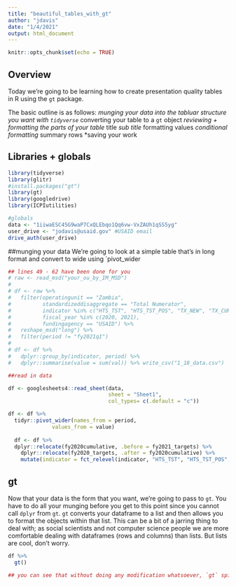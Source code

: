 ```yaml
---
title: "beautiful_tables_with_gt"
author: "jdavis"
date: "1/4/2021"
output: html_document
---
```


```r
knitr::opts_chunk$set(echo = TRUE)
```

## Overview

Today we're going to be learning how to create presentation quality tables in R using the `gt` package. 


The basic outline is as follows:
  *munging your data into the tabluar structure you want with `tidyverse`
  *converting your table to a `gt` object
  *reviewing + formatting the parts of your table
    *title
    *sub title
    *formatting values
    *conditional formatting
  *summary rows
  *saving your work

  
## Libraries + globals
  
```r
library(tidyverse)
library(glitr)
#install.packages("gt")
library(gt)
library(googledrive)
library(ICPIutilities)

#globals
data <- "1iiwaESC45G9waP7CxQLEbqo1Qq6vw-VxZAUh1qSS5yg"
user_drive <- "jodavis@usaid.gov" #USAID email
drive_auth(user_drive)

```
  
##munging your data
  We're going to look at a simple table that's in long format and convert to wide using `pivot_wider
  
```r
## lines 49 - 62 have been done for you
# raw <- read_msd("your_ou_by_IM_MSD")
# 
# df <- raw %>% 
#   filter(operatingunit == "Zambia",
#          standardizeddisaggregate == "Total Numerator",
#          indicator %in% c("HTS_TST", "HTS_TST_POS", "TX_NEW", "TX_CURR", "TX_NET_NEW", "VMMC_CIRC", "PrEP_NEW"),
#          fiscal_year %in% c(2020, 2021),
#          fundingagency == "USAID") %>% 
#   reshape_msd("long") %>% 
#   filter(period != "fy2021q1")
# 
# df <- df %>% 
#   dplyr::group_by(indicator, period) %>% 
#   dplyr::summarise(value = sum(val)) %>% write_csv("1_18_data.csv")

##read in data

df <- googlesheets4::read_sheet(data,
                                sheet = "Sheet1",
                                col_types= c(.default = "c"))

df <- df %>% 
  tidyr::pivot_wider(names_from = period,
              values_from = value)
  
  df <- df %>% 
  dplyr::relocate(fy2020cumulative, .before = fy2021_targets) %>%
    dplyr::relocate(fy2020_targets, .after = fy2020cumulative) %>% 
    mutate(indicator = fct_relevel(indicator, "HTS_TST", "HTS_TST_POS", "TX_NEW", "TX_CURR", "TX_NET_NEW", "VMMC_CIRC", "PrEP_NEW"))

```

## gt

Now that your data is the form that you want, we're going to pass to `gt`. You have to do all your munging before you get to this
point since you cannot call `dplyr` from `gt`. `gt` converts your dataframe to a list and then allows you to format the objects
within that list. This can be a bit of a jarring thing to deal with; as social scientists and not computer science people
we are more comfortable dealing with dataframes (rows and columns) than lists. But lists are cool, don't worry.

```r

df %>% 
  gt()

## you can see that without doing any modification whatsoever, `gt` spits out a pretty good table with just the defaults



```

 

































